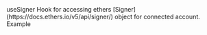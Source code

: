 

<MDXLayout>
  <MDXContentSection>
      <Text variant="heading4" color="white" id="use-signer">useSigner</Text>
      <MDXContentBlock>
       Hook for accessing ethers [Signer](https://docs.ethers.io/v5/api/signer/) object for connected account.
        <CodeSyntax codeString={USE_SIGNER} codeType={"app"} />
      </MDXContentBlock>
      <Text variant="heading4" color="white" id="example">Example</Text>
      <MDXContentBlock>
        <CodeSyntax codeString={USE_SIGNER_EXAMPLE} codeType={"app"} />
      </MDXContentBlock>
    <FooterRouter
        previousRoute={SIDE_BAR_NAVIGATION[5].nestedNav[18].href}
        previousRouteName={SIDE_BAR_NAVIGATION[5].nestedNav[18].title}
        nextRoute={SIDE_BAR_NAVIGATION[5].nestedNav[20].href}
        nextRouteName={SIDE_BAR_NAVIGATION[5].nestedNav[20].title}
        padding="lg"
    />

  </MDXContentSection>
  <MDXToCSection data={USE_SIGNER_TOC}/>
</MDXLayout>
